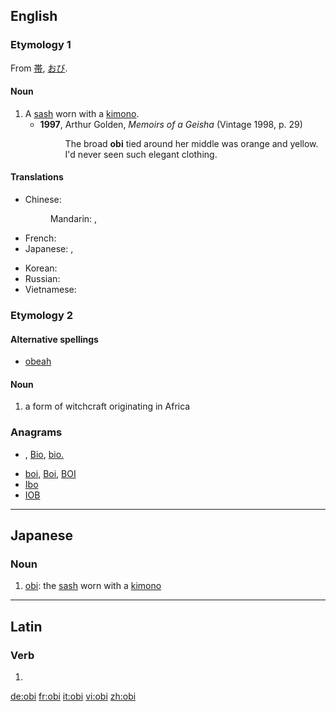 ==English==
{{wikipedia|Obi (sash)}}

===Etymology 1===
From {{etyl|ja}} [[帯]], [[おび]].

====Noun====
{{en-noun|obi}}

# A [[sash]] worn with a [[kimono]].
#* '''1997''', Arthur Golden, ''Memoirs of a Geisha'' (Vintage 1998, p. 29)
#*: The broad '''obi''' tied around her middle was orange and yellow.  I'd never seen such elegant clothing.

====Translations====
{{trans-top|a kimono sash}}
* Chinese:
*: Mandarin: {{t|zh|寬腰帶|sc=Hani}}, {{t|zh|宽腰带|tr=kuān yāodài|sc=Hani}} {{qualifier|no exact term exists}}
* French: {{t|fr|obi|m}}
* Japanese: {{t|ja|帯|tr=おび, obi|sc=Jpan}}, {{t|ja|おび|tr=obi|sc=Jpan}}
{{trans-mid}}
* Korean: {{t|ko|오비|tr=obi|sc=Kore}}
* Russian: {{t|ru|оби|m|tr=óbi|sc=Cyrl}} {{indeclinable}}
* Vietnamese: {{t|vi|dải lưng thêu}}
{{trans-bottom}}

===Etymology 2===

====Alternative spellings====
* [[obeah]]

====Noun====
{{en-noun}}

# a form of witchcraft originating in Africa

===Anagrams===
* {{alphagram|[[bio#English|bio]]}} , [[Bio#English|Bio]], [[bio.#English|bio.]]
* [[boi#English|boi]], [[Boi#English|Boi]], [[BOI#English|BOI]]
* [[Ibo#English|Ibo]]
* [[IOB#English|IOB]]

----

==Japanese==

===Noun===
{{ja-noun|r|hira=おび|kanji=帯}}

# [[obi]]: the [[sash]] worn with a [[kimono]]

----

==Latin==

===Verb===
{{la-verb-form|obī}}

# {{conjugation of|[[obeo#Latin|obeō]]||2|s|act|imp}}

[[de:obi]]
[[fr:obi]]
[[it:obi]]
[[vi:obi]]
[[zh:obi]]